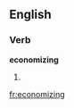 ==English==

===Verb===
'''economizing'''

# {{present participle of|[[economize]]}}

[[fr:economizing]]